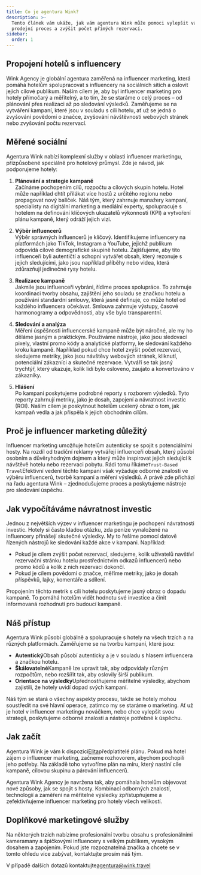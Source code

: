 ```yaml
---
title: Co je agentura Wink?
description: >-
  Tento článek vám ukáže, jak vám agentura Wink může pomoci vylepšit váš
  prodejní proces a zvýšit počet přímých rezervací.
sidebar:
  order: 1
---
```


## Propojení hotelů s influencery

Wink Agency je globální agentura zaměřená na influencer marketing, která pomáhá hotelům spolupracovat s influencery na sociálních sítích a oslovit jejich cílové publikum. Naším cílem je, aby byl influencer marketing pro hotely přímočarý a měřitelný, a to tím, že se staráme o celý proces – od plánování přes realizaci až po sledování výsledků. Zaměřujeme se na vytváření kampaní, které jsou v souladu s cíli hotelu, ať už se jedná o zvyšování povědomí o značce, zvyšování návštěvnosti webových stránek nebo zvyšování počtu rezervací.

## Měřené sociální

Agentura Wink nabízí komplexní služby v oblasti influencer marketingu, přizpůsobené speciálně pro hotelový průmysl. Zde je návod, jak podporujeme hotely:

1. **Plánování a strategie kampaně**\
   Začínáme pochopením cílů, rozpočtu a cílových skupin hotelu. Hotel může například chtít přilákat více hostů z určitého regionu nebo propagovat nový balíček. Náš tým, který zahrnuje manažery kampaní, specialisty na digitální marketing a mediální experty, spolupracuje s hotelem na definování klíčových ukazatelů výkonnosti (KPI) a vytvoření plánu kampaně, který odráží jejich vizi.

2. **Výběr influencerů**\
   Výběr správných influencerů je klíčový. Identifikujeme influencery na platformách jako TikTok, Instagram a YouTube, jejichž publikum odpovídá cílové demografické skupině hotelu. Zajišťujeme, aby tito influenceři byli autentičtí a schopni vytvářet obsah, který rezonuje s jejich sledujícími, jako jsou například příběhy nebo videa, která zdůrazňují jedinečné rysy hotelu.

3. **Realizace kampaně**\
   Jakmile jsou influenceři vybráni, řídíme proces spolupráce. To zahrnuje koordinaci tvorby obsahu, zajištění jeho souladu se značkou hotelu a používání standardní smlouvy, která jasně definuje, co může hotel od každého influencera očekávat. Smlouva zahrnuje výstupy, časové harmonogramy a odpovědnosti, aby vše bylo transparentní.

4. **Sledování a analýza**\
   Měření úspěšnosti influencerské kampaně může být náročné, ale my ho děláme jasným a praktickým. Používáme nástroje, jako jsou sledovací pixely, vlastní promo kódy a analytické platformy, ke sledování každého kroku kampaně. Například pokud chce hotel zvýšit počet rezervací, sledujeme metriky, jako jsou návštěvy webových stránek, kliknutí, potenciální zákazníci a skutečné rezervace. Vytváří se tak jasný trychtýř, který ukazuje, kolik lidí bylo osloveno, zaujato a konvertováno v zákazníky.

5. **Hlášení**\
   Po kampani poskytujeme podrobné reporty s rozborem výsledků. Tyto reporty zahrnují metriky, jako je dosah, zapojení a návratnost investic (ROI). Naším cílem je poskytnout hotelům ucelený obraz o tom, jak kampaň vedla a jak přispěla k jejich obchodním cílům.

## Proč je influencer marketing důležitý

Influencer marketing umožňuje hotelům autenticky se spojit s potenciálními hosty. Na rozdíl od tradiční reklamy vytvářejí influenceři obsah, který působí osobním a důvěryhodným dojmem a který může inspirovat jejich sledující k návštěvě hotelu nebo rezervaci pobytu. Rádi tomu říkáme`Trust-Based Travel`Efektivní vedení těchto kampaní však vyžaduje odborné znalosti ve výběru influencerů, tvorbě kampaní a měření výsledků. A právě zde přichází na řadu agentura Wink – zjednodušujeme proces a poskytujeme nástroje pro sledování úspěchu.

## Jak vypočítáváme návratnost investic

Jednou z největších výzev v influencer marketingu je pochopení návratnosti investic. Hotely si často kladou otázku, zda peníze vynaložené na influencery přinášejí skutečné výsledky. My to řešíme pomocí datově řízených nástrojů ke sledování každé akce v kampani. Například:

* Pokud je cílem zvýšit počet rezervací, sledujeme, kolik uživatelů navštíví rezervační stránku hotelu prostřednictvím odkazů influencerů nebo promo kódů a kolik z nich rezervaci dokončí.
* Pokud je cílem povědomí o značce, měříme metriky, jako je dosah příspěvků, lajky, komentáře a sdílení.

Propojením těchto metrik s cíli hotelu poskytujeme jasný obraz o dopadu kampaně. To pomáhá hotelům vidět hodnotu své investice a činit informovaná rozhodnutí pro budoucí kampaně.

## Náš přístup

Agentura Wink působí globálně a spolupracuje s hotely na všech trzích a na různých platformách. Zaměřujeme se na tvorbu kampaní, které jsou:

* **Autentický**Obsah působí autenticky a je v souladu s hlasem influencera a značkou hotelu.
* **Škálovatelné**Kampaně lze upravit tak, aby odpovídaly různým rozpočtům, nebo rozšířit tak, aby oslovily širší publikum.
* **Orientace na výsledky**Upřednostňujeme měřitelné výsledky, abychom zajistili, že hotely uvidí dopad svých kampaní.

Náš tým se stará o všechny aspekty procesu, takže se hotely mohou soustředit na své hlavní operace, zatímco my se staráme o marketing. Ať už je hotel v influencer marketingu nováčkem, nebo chce vylepšit svou strategii, poskytujeme odborné znalosti a nástroje potřebné k úspěchu.

## Jak začít

Agentura Wink je vám k dispozici[Elita](/managed-social/what-is-managed-social/#subscription-tiers)předplatitelé plánu.
Pokud má hotel zájem o influencer marketing, začneme rozhovorem, abychom pochopili jeho potřeby. Na základě toho vytvoříme plán na míru, který nastíní cíle kampaně, cílovou skupinu a párování influencerů.

Agentura Wink Agency je navržena tak, aby pomáhala hotelům objevovat nové způsoby, jak se spojit s hosty. Kombinací odborných znalostí, technologií a zaměření na měřitelné výsledky zpřístupňujeme a zefektivňujeme influencer marketing pro hotely všech velikostí.

## Doplňkové marketingové služby

Na některých trzích nabízíme profesionální tvorbu obsahu s profesionálními kameramany a špičkovými influencery s velkým publikem, vysokým dosahem a zapojením. Pokud jste rozpoznatelná značka a chcete se v tomto ohledu více zabývat, kontaktujte prosím náš tým.

V případě dalších dotazů kontaktujte[agentura@wink.travel](mailto://agency@wink.travel)

